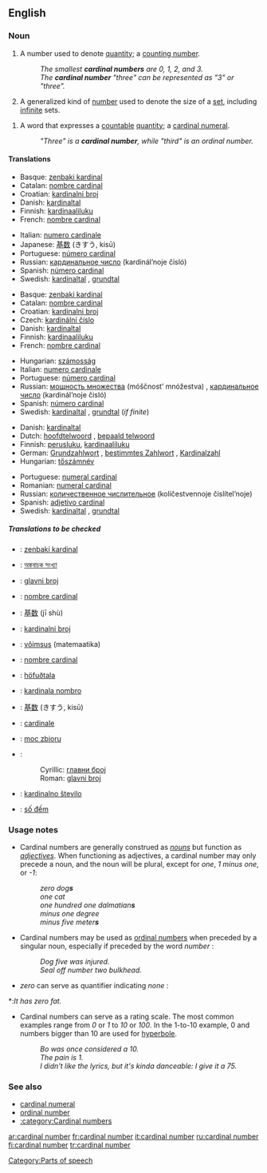 {{wikipedia}}
==English==

===Noun===
{{en-noun|sg=[[cardinal]] [[number]]}}

# A number used to denote [[quantity]]; a [[counting number]].
#: ''The smallest '''cardinal numbers''' are 0, 1, 2, and 3.''
#: ''The '''cardinal number''' "three" can be represented as "3" or "three".''
# {{mathematics}} A generalized kind of [[number]] used to denote the size of a [[set]], including [[infinite]] sets.
<!--Is this true? "Infinite" is not a cardinal number by definition, because its magnitude is not known-->
<!--Yes. See any mathematics text or the Wikipedia article-->
# {{context|grammar}} A word that expresses a [[countable]] [[quantity]]; a [[cardinal numeral]].
#: ''"Three" is a '''cardinal number''', while "third" is an ordinal number.''
<!--Does this definition differ in any essential sense from the first definition?-->
<!--Yes; in the most essential way possible.-->

====Translations====
{{trans-top|number denoting quantity}}
*Basque: [[zenbaki kardinal]]
*Catalan: [[nombre cardinal]] {{m}}
*Croatian: [[kardinalni broj#Croatian|kardinalni broj]] {{m}}
*Danish: [[kardinaltal]] {{n}}
*Finnish: [[kardinaaliluku]]
*French: [[nombre cardinal]] {{m}}
{{trans-mid}}
*Italian: [[numero cardinale]] {{m}}
*Japanese: [[基数]] (きすう, kisū)
*Portuguese: [[número cardinal]] {{m}}
*Russian: [[кардинальное число]] (kardinál’noje čisló) {{n}}
*Spanish: [[número cardinal]] {{m}}
*Swedish: [[kardinaltal]] {{n}}, [[grundtal]] {{n}}
{{trans-bottom}}

{{trans-top|number used to denote the size of a set}}
*Basque: [[zenbaki kardinal]]
*Catalan: [[nombre cardinal]] {{m}}
*Croatian: [[kardinalni broj#Croatian|kardinalni broj]] {{m}}
*Czech: [[kardinální číslo]] {{n}}
*Danish: [[kardinaltal]] {{n}}
*Finnish: [[kardinaaliluku]]
*French: [[nombre cardinal]] {{m}}
{{trans-mid}}
*Hungarian: [[számosság]]
*Italian: [[numero cardinale]] {{m}}
*Portuguese: [[número cardinal]] {{m}}
*Russian: [[мощность множества]] (móščnost’ mnóžestva) {{f}}, [[кардинальное число]] (kardinál’noje čisló) {{n}}
*Spanish: [[número cardinal]] {{m}}
*Swedish: [[kardinaltal]] {{n}}, [[grundtal]] {{n}} (''if finite'')
{{trans-bottom}}

{{trans-top|word that expresses a countable quantity}}
*Danish: [[kardinaltal]] {{n}}
*Dutch: [[hoofdtelwoord]] {{n}}, [[bepaald telwoord]] {{n}}
*Finnish: [[perusluku]], [[kardinaaliluku]]
*German: [[Grundzahlwort]] {{n}}, [[bestimmtes Zahlwort]] {{n}}, [[Kardinalzahl]] {{f}}
*Hungarian: [[tőszámnév]]
{{trans-mid}}
*Portuguese: [[numeral cardinal#Portuguese|numeral cardinal]]
*Romanian: [[numeral cardinal#Romanian|numeral cardinal]]
*Russian: [[количественное числительное]] (kolíčestvennoje čislítel’noje) {{n}}
*Spanish: [[adjetivo cardinal]] {{m}}
*Swedish: [[kardinaltal]] {{n}}, [[grundtal]] {{n}}
{{trans-bottom}}

=====Translations to be checked=====
{{checktrans}}
{{trans-top|word that expresses a countable quantity}}
*{{ttbc|Basque}}: [[zenbaki kardinal]]
*{{ttbc|Bengali}}: [[অঙ্কবাচক সংখ্যা]]
*{{ttbc|Bosnian}}: [[glavni broj#Bosnian|glavni broj]] {{m}}
*{{ttbc|Catalan}}: [[nombre cardinal]] {{m}}
*{{ttbc|Chinese}}: [[基数]] (jī shù)
*{{ttbc|Croatian}}: [[kardinalni broj#Croatian|kardinalni broj]] {{m}}
*{{ttbc|Estonian}}: [[võimsus]] (matemaatika)
*{{ttbc|French}}: [[nombre cardinal]] {{m}}
*{{ttbc|Icelandic}}: [[höfuðtala]]
*{{ttbc|Ido}}: [[kardinala nombro]]
*{{ttbc|Japanese}}: [[基数]] (きすう, kisū)
*{{ttbc|Latin}}: [[cardinale]]
*{{ttbc|Polish}}: [[moc zbioru]]
*{{ttbc|Serbian}}:
*:Cyrillic: [[главни број#Serbian|главни број]] {{m}}
*:Roman: [[glavni broj#Serbian|glavni broj]] {{m}}
*{{ttbc|Slovene}}: [[kardinalno število]] {{n}}
*{{ttbc|Vietnamese}}: [[số đếm]]
{{trans-bottom}}

===Usage notes===
*Cardinal numbers are generally construed as ''[[noun]]s'' but function as ''[[adjective]]s''.  When functioning as adjectives, a cardinal number may only precede a {{countable}} noun, and the noun will be plural, except for ''one'', ''1'' ''minus one'', or ''-1'':
*:''zero dog'''s''' ''
*:''one cat''
*:''one hundred one dalmatian'''s''' ''
*:''minus one degree''
*:''minus five meter'''s''' ''
*Cardinal numbers may be used as [[ordinal number]]s when <!--followed or -->preceded by a singular {{countable}} noun, especially if preceded by the word ''number'' <!--or ''the''-->:
*:''Dog five was injured.''
*:''Seal off number two bulkhead.''
*<!--''One'' and -->''zero'' can serve as quantifier<!--s--> indicating <!--effectively ''all'' and--> ''none''<!--, respectively-->:
<!--*:''The law requires residency of one year.'' ("one" does not indicate "all" in this sentence)-->
*:''It has zero fat.''
* Cardinal numbers can serve as a rating scale. The most common examples range from ''0'' or ''1'' to ''10'' or ''100''. In the 1-to-10 example, 0 and numbers bigger than 10 are used for [[hyperbole]].
*:''Bo was once considered a 10.''
*:''The pain is 1.''
*:''I didn't like the lyrics, but it's kinda danceable: I give it a 75.''
<!--Sure they can, but so can any other set of numbers-->

===See also===
*[[cardinal numeral]]
*[[ordinal number]]
*[[:category:Cardinal numbers]]

[[Category:Parts of speech]]

[[ar:cardinal number]]
[[fr:cardinal number]]
[[it:cardinal number]]
[[ru:cardinal number]]
[[fi:cardinal number]]
[[tr:cardinal number]]